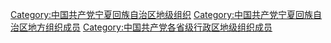 [[Category:中国共产党宁夏回族自治区地级组织|Category:中国共产党宁夏回族自治区地级组织]]
[[Category:中国共产党宁夏回族自治区地方组织成员|Category:中国共产党宁夏回族自治区地方组织成员]]
[[Category:中国共产党各省级行政区地级组织成员|Category:中国共产党各省级行政区地级组织成员]]